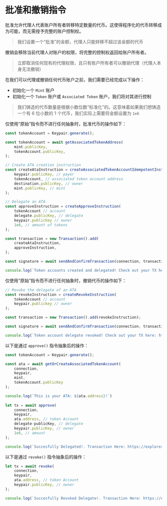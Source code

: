 
# 批准和撤销指令

批准允许代理人代表账户所有者转移特定数量的代币。这使得程序化的代币转移成为可能，而无需授予完整的账户控制权。

> 我们设置一个“批准”的金额，代理人只能转移不超过该金额的代币

撤销会移除当前代理人对账户的权限，将完整的控制权返回给账户所有者。

> 立即取消任何现有的代理权限，且只有账户所有者可以撤销代理（代理人本身无法撤销）

在我们可以代理或撤销任何代币账户之前，我们需要已经完成以下操作：
- 初始化一个 `Mint` 账户
- 初始化一个 `Token` 账户或 `Associated Token` 账户，我们将对其进行控制

> 我们铸造的代币数量是根据小数位数“标准化”的。这意味着如果我们想铸造一个有 6 位小数的 1 个代币，我们实际上需要将金额设置为 `1e6`

<ArticleSection name="Raw Instruction" id="raw-instruction" level="h2" />

仅使用“原始”指令而不进行任何抽象时，批准代币的操作如下：

```ts
const tokenAccount = Keypair.generate();

const tokenAccount = await getAssociatedTokenAddress(
    mint.publicKey,
    tokenAccount.publicKey,
);

// Create ATA creation instruction
const createAtaInstruction = createAssociatedTokenAccountIdempotentInstruction(
    keypair.publicKey, // payer
    tokenAccount, // associated token account address
    destination.publicKey, // owner
    mint.publicKey, // mint
);

// Delegate an ATA 
const approveInstruction = createApproveInstruction(
    tokenAccount // account
    delegate.publicKey, // delegate
    keypair.publickey // owner
    1e6, // amount of tokens
);

const transaction = new Transaction().add(
    createAtaInstruction,
    approveInstruction,
);

const signature = await sendAndConfirmTransaction(connection, transaction, [keypair]);

console.log(`Token accounts created and delegated! Check out your TX here: https://explorer.solana.com/tx/${signature}?cluster=devnet`);
```

仅使用“原始”指令而不进行任何抽象时，撤销代币的操作如下：

```ts
// Revoke the delegate of an ATA 
const revokeInstruction = createRevokeInstruction(
    tokenAccount // account
    keypair.publickey // owner
);

const transaction = new Transaction().add(revokeInstruction);

const signature = await sendAndConfirmTransaction(connection, transaction, [keypair]);

console.log(`Token account delegate revoked! Check out your TX here: https://explorer.solana.com/tx/${signature}?cluster=devnet`);
```

<ArticleSection name="Abstracted Instruction" id="abstracted-instruction" level="h2" />

以下是通过 `approve()` 指令抽象后的操作：

```ts
const tokenAccount = Keypair.generate();

const ata = await getOrCreateAssociatedTokenAccount(
    connection,
    keypair,
    mint,
    tokenAccount.publicKey
);

console.log(`This is your ATA: ${ata.address}!`)
  
let tx = await approve(
    connection,
    keypair,
    ata.address, // token Account
    delegate-publicKey, // delegate
    keypair.publicKey, // owner
    1e6, // amount
);

console.log(`Succesfully Delegated!. Transaction Here: https://explorer.solana.com/tx/${tx}?cluster=devnet`)
```

以下是通过 `revoke()` 指令抽象后的操作：

```ts
let tx = await revoke(
    connection,
    keypair,
    ata.address, // token Account
    keypair.publicKey, // owner
);

console.log(`Succesfully Revoked Delegate!. Transaction Here: https://explorer.solana.com/tx/${tx}?cluster=devnet`)
```